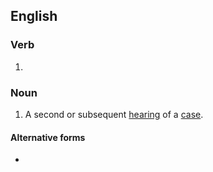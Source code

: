 ==English==

===Verb===
{{head|en|present participle}}

# {{present participle of|rehear|lang=en|nocat=1}}

===Noun===
{{en-noun}}

# {{lb|en|legal}} A second or subsequent [[hearing]] of a [[case]].

====Alternative forms====
* {{l|en|re-hearing}}